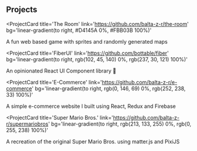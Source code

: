 ## Projects

<ProjectCard
  title='The Room'
  link='https://github.com/balta-z-r/the-room'
  bg='linear-gradient(to right, #D4145A 0%, #FBB03B 100%)'
>
  A fun web based game with sprites and randomly generated maps
</ProjectCard>

<ProjectCard
  title='FiberUI'
  link='https://github.com/bottable/fiber'
  bg='linear-gradient(to right, rgb(102, 45, 140) 0%, rgb(237, 30, 121) 100%)'
>
  An opinionated React UI Component library 🧸
</ProjectCard>

<ProjectCard
  title='E-Commerce'
  link='https://github.com/balta-z-r/e-commerce'
  bg='linear-gradient(to right, rgb(0, 146, 69) 0%, rgb(252, 238, 33) 100%)'
>
  A simple e-commerce website I built using React, Redux and Firebase
</ProjectCard>

<ProjectCard
  title='Super Mario Bros.'
  link='https://github.com/balta-z-r/supermariobros'
  bg='linear-gradient(to right, rgb(213, 133, 255) 0%, rgb(0, 255, 238) 100%)'
>
  A recreation of the original Super Mario Bros. using matter.js and PixiJS
</ProjectCard>
